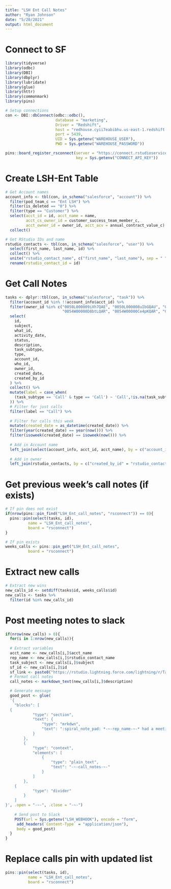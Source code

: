 ```yaml
---
title: "LSH Ent Call Notes"
author: "Ryan Johnson"
date: "5/20/2021"
output: html_document
---
```


# Connect to SF

```r
library(tidyverse)
library(odbc)
library(DBI)
library(dbplyr)
library(lubridate)
library(glue)
library(httr)
library(commonmark)
library(pins)

# Setup connections
con <- DBI::dbConnect(odbc::odbc(),
                      database = "marketing", 
                      Driver = "Redshift",
                      host = "redhouse.cyii7eabibhu.us-east-1.redshift.amazonaws.com", 
                      port = 5439, 
                      UID = Sys.getenv("WAREHOUSE_USER"), 
                      PWD = Sys.getenv("WAREHOUSE_PASSWORD"))

pins::board_register_rsconnect(server = "https://connect.rstudioservices.com/",
                               key = Sys.getenv("CONNECT_API_KEY"))
```


# Create LSH-Ent Table

```r
# Get Account names
account_info <- tbl(con, in_schema("salesforce", "account")) %>%
  filter(pod_team_c == "Ent LSH") %>% 
  filter(is_deleted == "0") %>% 
  filter(type == "Customer") %>% 
  select(acct_id = id, acct_name = name,
         acct_cs_owner_id = customer_success_team_member_c,
         acct_owner_id = owner_id, acct_acv = annual_contract_value_c) %>%
  collect()

# Get RStudio IDs and name
rstudio_contacts <- tbl(con, in_schema("salesforce", "user")) %>%
  select(first_name, last_name, id) %>% 
  collect() %>% 
  unite("rstudio_contact_name", c("first_name", "last_name"), sep = " ") %>% 
  rename(rstudio_contact_id = id)
```

# Get Call Notes

```r
tasks <- dplyr::tbl(con, in_schema("salesforce", "task")) %>%
  filter(account_id %in% !!account_info$acct_id) %>%
  filter(owner_id %in% c("0050L000009iXh7QAE", "0050L000008uIbGQAU", "0050L000009V2eWQAS",
                         "0054W00000D8btLQAR", "0054W00000Ce4pKQAR", "0054W00000CeHQbQAN")) %>%
  select(
    id,
    subject,
    what_id,
    activity_date,
    status,
    description,
    task_subtype,
    type,
    account_id,
    who_id,
    owner_id,
    created_date,
    created_by_id
  ) %>%
  collect() %>%
  mutate(label = case_when(
    (task_subtype == 'Call' & type == 'Call') ~ 'Call',!is.na(task_subtype) ~ 'Email'
  )) %>% 
  # Filter for just calls
  filter(label == "Call") %>%
  
  # Filter for calls this week
  mutate(created_date = as_datetime(created_date)) %>% 
  filter(year(created_date) == year(now())) %>% 
  filter(isoweek(created_date) == isoweek(now())) %>% 
  
  # Add in Account name
  left_join(select(account_info, acct_id, acct_name), by = c("account_id" = "acct_id")) %>% 
  
  # Add in owner
  left_join(rstudio_contacts, by = c("created_by_id" = "rstudio_contact_id"))
```

# Get previous week's call notes (if exists)
```r
# If pin does not exist
if(nrow(pins::pin_find("LSH_Ent_call_notes", "rsconnect")) == 0){
  pins::pin(select(tasks, id), 
          name = "LSH_Ent_call_notes",
          board = "rsconnect")
}

# If pin exists
weeks_calls <- pins::pin_get("LSH_Ent_call_notes",
          board = "rsconnect")
```

# Extract new calls
```r
# Extract new wins
new_calls_id <- setdiff(tasks$id, weeks_calls$id)
new_calls <- tasks %>% 
  filter(id %in% new_calls_id)
```

# Post meeting notes to slack

```r
if(nrow(new_calls) > 0){
  for(i in 1:nrow(new_calls)){
    
  # Extract variables
  acct_name <- new_calls[i,]$acct_name
  rep_name <- new_calls[i,]$rstudio_contact_name
  task_subject <- new_calls[i,]$subject
  sf_id <- new_calls[i,]$id
  sf_link <- paste0("https://rstudio.lightning.force.com/lightning/r/Task/", sf_id, "/view")
  # Format call notes
  call_notes <- markdown_text(new_calls[i,]$description)

  # Generate message
  good_post <- glue(
  '{
	"blocks": [
  {
			"type": "section",
			"text": {
				"type": "mrkdwn",
				"text": ":spiral_note_pad: *-~-rep_name-~-* had a meeting with *<-~-sf_link-~-|-~-acct_name-~->*: -~-task_subject-~-"
			}
		},
		{
			"type": "context",
			"elements": [
				{
					"type": "plain_text",
					"text": "-~-call_notes-~-"
				}
			]
		},
    {
			"type": "divider"
		}
	]
}', .open = "-~-", .close = "-~-")
  
    # Send post to Slack
    POST(url = Sys.getenv("LSH_WEBHOOK"), encode = "form",
     add_headers(`Content-Type` = "application/json"), 
     body = good_post)
  }
}
```

# Replace calls pin with updated list
```r
pins::pin(select(tasks, id), 
          name = "LSH_Ent_call_notes",
          board = "rsconnect")
```
